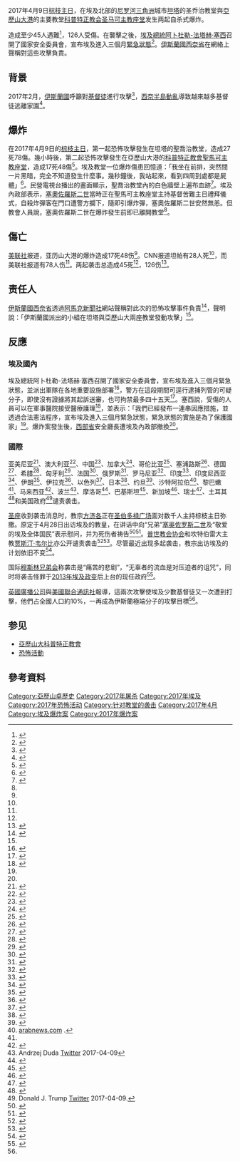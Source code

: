 {{Infobox civilian attack
|title=2017年棕枝主日教堂爆炸
|image=
|caption= 
|landscape=yes
|map={{Location map many|Egypt
| width    = 270
| lat1_deg = 30.78
| lon1_deg = 31.00
| pos1 = bottom
| label1   = 坦塔
| lat2_deg = 31.20
| lon2_deg = 29.91
| pos2 = top
| label2   = 亞歷山大港
}}
|location=[[埃及|埃及]][[坦塔|坦塔]]和[[亞歷山大港|亞歷山大港]]
|target={{link-en|科普特基督徒|Persecution of Copts}}
|coordinates={{coord|30.108059|31.339645}}（坦塔）<br />{{coord|31.198290|29.899403}}（亞歷山大港）
|date=2017年4月9日，棕枝主日
|time=
|timezone=
|type= 定時炸彈、自殺炸彈
|weapons= 炸藥、爆炸背心
|fatalities='''坦塔:''' 28<br/>'''亞歷山大港:''' 17
'''總計: 45'''<ref name="AP killed 43" />
|injuries='''坦塔:''' 78<br/>'''亞歷山大港:''' 48
'''總計:''' '''126'''<ref name="AP killed 43" />
|perpetrators=
|susperp=[[伊斯蘭國西奈省|伊斯蘭國西奈省]]（聲稱）<ref name="Reuters1">{{Cite web|language=en|url=https://apnews.com/88b8fef3a96e433c902a303cd5db928e/Church-bombings-in-Egypt-kill-37,-wound-dozens?utm_campaign=SocialFlow&utm_source=Twitter&utm_medium=AP|title=Church bombings in Egypt kill 37, wound dozens|date=2017-04-09|publisher=[[路透社|路透社]]|access-date=2017-04-09|archive-date=2018-08-21|archive-url=https://web.archive.org/web/20180821115521/https://apnews.com/88b8fef3a96e433c902a303cd5db928e/Church-bombings-in-Egypt-kill-37,-wound-dozens?utm_campaign=SocialFlow&utm_source=Twitter&utm_medium=AP|dead-url=no}}</ref>
|numparts=
}}

2017年4月9日[[棕枝主日|棕枝主日]]，在埃及北部的[[尼罗河三角洲|尼罗河三角洲]]城市[[坦塔|坦塔]]的圣乔治教堂與[[亞歷山大港|亞歷山大港]]的主要教堂[[科普特正教会圣马可主教座堂_(亚历山大港)|科普特正教会圣马可主教座堂]]发生两起自杀式爆炸。

造成至少45人遇難<ref name="CNN 10 April state of emergency">{{cite web|url=http://www.cnn.com/2017/04/10/middleeast/egypt-church-explosion/|title=Egypt Cabinet OKs state of emergency after Palm Sunday church bombings|authors=Joe Sterling, Sarah Sirgany and Ian Lee|work=CNN|date=2017-04-10|accessdate=2017-04-13|archive-date=2018-12-26|archive-url=https://web.archive.org/web/20181226074841/https://www.cnn.com/2017/04/10/middleeast/egypt-church-explosion/|dead-url=no}}</ref>，126人受傷。在襲擊之後，[[埃及總統|埃及總統]][[阿卜杜勒-法塔赫·塞西|阿卜杜勒-法塔赫·塞西]]召開了國家安全委員會，宣布埃及進入三個月[[緊急狀態|緊急狀態]]<ref>{{cite web|url=http://www.aljazeera.com/news/2017/04/egypt-declares-state-emergency-church-bombings-170409192209801.html|title=Egypt declares state of emergency after church bombings|work=Al Jazeera|accessdate=2017-04-13|archive-date=2020-06-14|archive-url=https://web.archive.org/web/20200614103001/https://www.aljazeera.com/news/2017/04/egypt-declares-state-emergency-church-bombings-170409192209801.html|dead-url=no}}</ref>。[[伊斯蘭國西奈省|伊斯蘭國西奈省]]在網絡上聲稱對這些攻擊負責。

== 背景 ==
2017年2月，[[伊斯蘭國|伊斯蘭國]]呼籲對[[基督徒|基督徒]]進行攻擊<ref name=":1">{{cite web |language=en |url=https://www.memri.org/reports/isis-egypt-openly-betting-bigotry-winning-strategy |title=ISIS Egypt Is Openly Betting On Bigotry As A Winning Strategy |last=Fernandez |first=Alberto M. |date=2017-02-22 |number=MEMRI Daily Brief No.120 |website=MEMRI |publisher= |access-date= |quote= |archive-date=2017-10-12 |archive-url=https://web.archive.org/web/20171012035354/https://www.memri.org/reports/isis-egypt-openly-betting-bigotry-winning-strategy |dead-url=no }}</ref>，[[西奈半島動亂|西奈半島動亂]]導致越來越多基督徒逃離家園<ref>{{Cite web|language=en|url=http://english.alarabiya.net/en/News/middle-east/2017/02/25/Copts-flee-Sinai-after-suspected-ISIS-attacks-.html|title=Copts flee Sinai after suspected ISIS attacks|last=|first=|date=2017-04-09|website=|archive-url=https://web.archive.org/web/20180618052602/http://english.alarabiya.net/en/News/middle-east/2017/02/25/Copts-flee-Sinai-after-suspected-ISIS-attacks-.html|archive-date=2018-06-18|dead-url=no|access-date=}}</ref>。

== 爆炸 ==
在2017年4月9日的[[棕枝主日|棕枝主日]]，第一起恐怖攻擊發生在坦塔的聖喬治教堂，造成27死78傷。幾小時後，第二起恐怖攻擊發生在亞歷山大港的[[科普特正教會聖馬可主教座堂_(亞歷山大港)|科普特正教會聖馬可主教座堂]]，造成17死48傷<ref name="chinatimes">{{Cite web|language=zh-Hant|url=http://www.chinatimes.com/realtimenews/20170410000795-260408|title=埃及恐攻44死 進入3個月緊急狀態|date=2017-04-09|publisher=[[中國時報|中國時報]]|accessdate=2017-04-09|archive-date=2019-10-19|archive-url=https://web.archive.org/web/20191019135327/https://www.chinatimes.com/realtimenews/20170410000795-260408|dead-url=no}}</ref>。埃及教堂一位爆炸傷患回憶道：「我坐在前排，突然間一片黑暗，完全不知道發生什麼事。幾秒鐘後，我站起來，看到四周到處都是屍體」<ref name="pts">{{Cite news|language=zh-Hant|url=http://news.pts.org.tw/article/355092|title=埃及教堂爆炸44死百傷 IS宣稱犯案|date=2017-04-10|work=[[公共電視文化事業基金會|公共電視文化事業基金會]]|accessdate=2017-04-11|archive-date=2017-04-16|archive-url=https://web.archive.org/web/20170416164429/http://news.pts.org.tw/article/355092|dead-url=no}}</ref>。民營電視台播出的畫面顯示，聖喬治教堂內的白色牆壁上遍布血跡<ref name="udn">{{Cite news|language=zh-Hant|url=https://udn.com/news/story/5/2393424|title=埃及兩起教堂爆炸案 死亡人數增至共44人|date=2017-04-10|work=[[聯合新聞網|聯合新聞網]]|accessdate=2017-04-11|archive-date=2019-07-27|archive-url=https://web.archive.org/web/20190727192925/https://udn.com/news/story/5/2393424|dead-url=no}}</ref>。埃及內政部表示，[[塞奧佐羅斯二世_(亞歷山大教宗)|塞奧佐羅斯二世]]當時正在聖馬可主教座堂主持基督苦難主日禮拜儀式，自殺炸彈客在門口遭警方攔下，隨即引爆炸彈，塞奧佐羅斯二世安然無恙。但教會人員說，塞奧佐羅斯二世在爆炸發生前即已離開教堂<ref name="udn"/>。

== 傷亡 ==
[[美联社|美联社]]报道，亚历山大港的爆炸造成17死48伤<ref name="AP killed 43"/>。CNN报道坦帕有28人死<ref name="CNN 10 April state of emergency"/>，而美联社报道有78人伤<ref name="AP killed 43"/>。两起袭击总造成45死<ref name="CNN 10 April state of emergency"/>，126伤<ref name="AP killed 43">{{cite web|last=Hendawi|first=Hamza|title=Palm Sunday church bombings in Egypt kill 43, wound dozens|work=AP News|date=2017-04-09|url=https://apnews.com/88b8fef3a96e433c902a303cd5db928e/Palm-Sunday-church-bombings-in-Egypt-kill-43,-wound-dozens|accessdate=2017-04-09|archive-date=2017-04-10|archive-url=https://web.archive.org/web/20170410051154/https://apnews.com/88b8fef3a96e433c902a303cd5db928e/Palm-Sunday-church-bombings-in-Egypt-kill-43,-wound-dozens|dead-url=no}}</ref>。

== 责任人 ==
[[伊斯蘭國西奈省|伊斯蘭國西奈省]]透過[[阿馬克新聞社|阿馬克新聞社]]網站聲稱對此次的恐怖攻擊事件負責<ref>{{Cite news|url=https://www.theguardian.com/world/2017/apr/09/egypt-coptic-church-bombing-death-toll-rises-tanta-cairo|title=Egypt: Isis claims responsibility for Coptic church bombings|last=Press|first=Associated|date=2017-04-09|work=[[衛報|衛報]]|accessdate=2017-04-09|language=en-GB|issn=0261-3077|archive-date=2018-01-20|archive-url=https://web.archive.org/web/20180120132249/https://www.theguardian.com/world/2017/apr/09/egypt-coptic-church-bombing-death-toll-rises-tanta-cairo|dead-url=no}}</ref>，聲明說：「伊斯蘭國派出的小組在坦塔與亞歷山大兩座教堂發動攻擊」<ref name="udn"/>。

== 反應 ==
=== 埃及國內 ===
埃及總統阿卜杜勒-法塔赫·塞西召開了國家安全委員會，宣布埃及進入三個月緊急狀態，並派出軍隊在各地重要設施部署<ref name=":0">{{Cite web|language=de|url=http://www.spiegel.de/politik/ausland/aegypten-tote-bei-zweitem-anschlag-auf-koptische-christen-a-1142569.html|title=Terror in Ägypten: Zweiter Anschlag auf Christen – Präsident Sisi beruft Sicherheitsrat ein – SPIEGEL ONLINE – Politik|last=Germany|first=SPIEGEL ONLINE, Hamburg|website=SPIEGEL ONLINE|access-date=2017-04-09|archive-date=2018-10-13|archive-url=https://web.archive.org/web/20181013131236/http://www.spiegel.de/politik/ausland/aegypten-tote-bei-zweitem-anschlag-auf-koptische-christen-a-1142569.html|dead-url=no}}</ref>，警方在這段期間可逕行逮捕列管的可疑分子，即使沒有證據將其起訴送審，也可拘禁最多四十五天<ref name="udnM">{{Cite news|url=https://money.udn.com/money/story/5599/2395424|title=武裝部隊派兵 埃及進入緊急狀態|date=2017-04-11|work=[[聯合新聞網|聯合財經網]]|accessdate=2017-04-11|archive-url=https://web.archive.org/web/20170411141114/https://money.udn.com/money/story/5599/2395424|archive-date=2017-04-11|dead-url=yes}}</ref>。塞西說，受傷的人員可以在軍事醫院接受醫療護理<ref name="NYT">{{cite news|language=en|url=https://www.nytimes.com/2017/04/09/world/middleeast/explosion-egypt-coptic-christian-church.html|title=ISIS Claims 2 Deadly Explosions at Egyptian Coptic Churches on Palm Sunday|publisher=[[紐約時報|紐約時報]]|date=2017-04-09|accessdate=2017-04-09|archive-date=2020-11-27|archive-url=https://web.archive.org/web/20201127032443/https://www.nytimes.com/2017/04/09/world/middleeast/explosion-egypt-coptic-christian-church.html|dead-url=no}}</ref>，並表示：「我們已經發布一連串因應措施，並透過合法憲法程序，宣布埃及進入三個月緊急狀態，緊急狀態的實施是為了保護國家」<ref name="pts"/>。爆炸案發生後，[[西部省_(埃及)|西部省]]安全廳長遭埃及內政部撤換<ref name="udn"/>。

=== 國際 ===
亚美尼亚<ref>{{cite web|url=https://www.armenpress.am/eng/news/886152/president-sargsyan-extends-condolences-to-president-of-egypt-on-terror-attacks.html|title=President Sargsyan extends condolences to President of Egypt on terror attacks|work=Armenpress|date=2017-04-09|accessdate=2017-04-10|archive-date=2019-07-25|archive-url=https://web.archive.org/web/20190725141251/https://armenpress.am/eng/news/886152/president-sargsyan-extends-condolences-to-president-of-egypt-on-terror-attacks.html|dead-url=no}}</ref>、澳大利亚<ref>{{cite web|url=http://www.skynews.com.au/news/politics/international/2017/04/10/the-government-condemns-egypt-terror-attacks.html|title=The government condemns Egypt terror attacks|work=AAP|publisher=Sky News|date=2017-04-10|accessdate=2017-04-10|archive-date=2017-10-12|archive-url=https://web.archive.org/web/20171012082233/http://www.skynews.com.au/news/politics/international/2017/04/10/the-government-condemns-egypt-terror-attacks.html|dead-url=no}}</ref>、中国<ref>{{cite news|language=zh-Hans|title=就埃及遭遇恐怖爆炸袭击 习近平向埃及总统塞西致慰问电 李克强向埃及总理伊斯梅尔致慰问电|url=http://politics.people.com.cn/n1/2017/0411/c1024-29200713.html|accessdate=2017-04-11|agency=新华社|publisher=人民网|date=2017-04-10|archive-date=2017-04-11|archive-url=https://web.archive.org/web/20170411140556/http://politics.people.com.cn/n1/2017/0411/c1024-29200713.html|dead-url=no}}</ref>、加拿大<ref>{{Cite news|url=http://pm.gc.ca/eng/news/2017/04/09/statement-prime-minister-canada-terrorist-attacks-coptic-christian-churches-egypt|title=Statement by the Prime Minister of Canada on the terrorist attacks on Coptic Christian churches in Egypt|date=2017-04-09|work=Prime Minister of Canada|access-date=2017-04-09|archive-date=2019-07-23|archive-url=https://web.archive.org/web/20190723122212/https://pm.gc.ca/eng/news/2017/04/09/statement-prime-minister-canada-terrorist-attacks-coptic-christian-churches-egypt|dead-url=no}}</ref>、哥伦比亚<ref>{{Cite news|url=http://www.cancilleria.gov.co/newsroom/publiques/comunicado-prensa-ataques-terroristas-ocurridos-9-abril-egipto|title=Comunicado de prensa sobre los ataques terroristas ocurridos el 9 de abril en Egipto|work=Ministry of Foreign Affairs|access-date=2017-04-10|language=es|archive-date=2019-10-14|archive-url=https://web.archive.org/web/20191014030847/https://www.cancilleria.gov.co/newsroom/publiques/comunicado-prensa-ataques-terroristas-ocurridos-9-abril-egipto|dead-url=no}}</ref>、塞浦路斯<ref>{{cite web|url=http://famagusta-gazette.com/cyprus-devastated-by-the-attacks-in-egypt-p39716-69.htm|title=Cyprus 'devastated' by the attacks in Egypt|publisher=Famagusta Gazette|date=2017-04-10|accessdate=2017-04-10|archive-url=https://web.archive.org/web/20170410214918/http://famagusta-gazette.com/cyprus-devastated-by-the-attacks-in-egypt-p39716-69.htm|archive-date=2017-04-10|dead-url=yes}}</ref>、德国<ref>{{Cite news|url=http://www.ln-online.de/Nachrichten/Brennpunkte/Bundesregierung-verurteilt-Anschlag-auf-Kirche-in-Aegypten|title=Bundesregierung verurteilt Anschlag auf Kirche in Ägypten|publisher=Lübecker Nachrichten|access-date=2017-04-09|language=de|archive-date=2017-12-01|archive-url=https://web.archive.org/web/20171201042025/http://www.ln-online.de/Nachrichten/Brennpunkte/Bundesregierung-verurteilt-Anschlag-auf-Kirche-in-Aegypten|dead-url=no}}</ref>、希腊<ref>{{cite web|url=http://greece.greekreporter.com/2017/04/09/greece-condemns-deadly-bomb-attack-in-egypt/|title=Greece Condemns Deadly Bomb Attack in Egypt|work=Greek Reporter|date=2017-04-09|accessdate=2017-04-10|archive-date=2019-10-12|archive-url=https://web.archive.org/web/20191012163528/https://greece.greekreporter.com/2017/04/09/greece-condemns-deadly-bomb-attack-in-egypt/|dead-url=no}}</ref>、匈牙利<ref>{{Cite news|url=http://www.kormany.hu/en/the-prime-minister/news/prime-minister-viktor-orban-offered-his-condolences-on-account-of-victims-of-church-attack-in-egypt|title=Prime Minister Viktor Orbán offered his condolences on account of victims of church attack in Egypt|publisher=Government of Hungary|access-date=2017-04-10|archive-date=2019-10-09|archive-url=https://web.archive.org/web/20191009200107/https://www.kormany.hu/en/the-prime-minister/news/prime-minister-viktor-orban-offered-his-condolences-on-account-of-victims-of-church-attack-in-egypt|dead-url=no}}</ref>、法国<ref>{{Cite news|url=http://english.ahram.org.eg/NewsContent/1/64/262589/Egypt/Politics-/France-condemns-Egypt-church-bombing.aspx|title=France condemns Egypt church bombing|publisher=Ahram Online|access-date=2017-04-09|archive-date=2019-07-25|archive-url=https://web.archive.org/web/20190725085902/http://english.ahram.org.eg/NewsContent/1/64/262589/Egypt/Politics-/France-condemns-Egypt-church-bombing.aspx|dead-url=no}}</ref>、俄罗斯<ref>{{Cite news|language=en|url=http://tass.com/politics/940361|title=Putin offers condolences to Egyptian president after blast in Tanta|publisher=TASS Russian News Agency|access-date=2017-04-09|archive-date=2020-11-11|archive-url=https://web.archive.org/web/20201111231337/https://tass.com/politics/940361|dead-url=no}}</ref>、罗马尼亚<ref>{{Cite news|language=en|url=https://www.agerpres.ro/english/2017/04/09/romania-s-foreign-ministry-condemns-terrorist-attacks-in-egypt-18-29-00|title=Romania's Foreign Ministry condemns terrorist attacks in Egypt|publisher=AGERPRESS|access-date=2017-04-09|archive-date=2019-07-29|archive-url=https://web.archive.org/web/20190729144421/https://www.agerpres.ro/english/2017/04/09/romania-s-foreign-ministry-condemns-terrorist-attacks-in-egypt-18-29-00|dead-url=no}}</ref>、印度<ref>{{cite web|url=http://www.ndtv.com/india-news/pm-narendra-modi-condemns-egypt-church-bombings-1679297|title=PM Narendra Modi Condemns Egypt Church Bombings|work=NDTV|date=2017-04-10|accessdate=2017-04-10|archive-date=2020-11-11|archive-url=https://web.archive.org/web/20201111215719/https://www.ndtv.com/india-news/pm-narendra-modi-condemns-egypt-church-bombings-1679297|dead-url=no}}</ref>、印度尼西亚<ref>{{cite web|url=http://jakartaglobe.id/news/indonesia-condemns-palm-sunday-bomb-attacks-egypt/|title=Indonesia Condemns Palm Sunday Bomb Attacks in Egypt|work=Jakarta Globe|date=2017-04-10|accessdate=2017-04-10|archive-date=2019-10-17|archive-url=https://web.archive.org/web/20191017103854/https://jakartaglobe.id/news/indonesia-condemns-palm-sunday-bomb-attacks-egypt/|dead-url=no}}</ref>、伊朗<ref>{{cite web|url=https://www.tasnimnews.com/en/news/2017/04/10/1375285/iran-condemns-egypt-church-attacks|title=Iran Condemns Egypt Church Attacks|work=Tasnim News Agency|date=2017-04-10|accessdate=2017-04-10|archive-date=2020-01-07|archive-url=https://web.archive.org/web/20200107020401/https://www.tasnimnews.com/en/news/2017/04/10/1375285/iran-condemns-egypt-church-attacks|dead-url=no}}</ref>、伊拉克<ref>{{cite web|url=http://www.globaltimes.cn/content/1041528.shtml|title=Iraq condemns church bomb attacks in Egypt|work=Global Times|date=2017-04-09|accessdate=2017-04-10|archive-date=2018-04-05|archive-url=https://web.archive.org/web/20180405035040/http://www.globaltimes.cn/content/1041528.shtml|dead-url=no}}</ref>、以色列<ref>{{cite web|url=http://www.jpost.com/Breaking-News/Israel-extends-condolences-to-victims-of-deadly-Egypt-church-blast-486585|title=Israel offers condolences for victims of Egypt church attacks|work=The Jerusalem Post|date=2017-04-09|accessdate=2017-04-10|archive-date=2017-12-03|archive-url=https://web.archive.org/web/20171203151449/http://www.jpost.com/Breaking-News/Israel-extends-condolences-to-victims-of-deadly-Egypt-church-blast-486585|dead-url=no}}</ref>、日本<ref>{{cite web|url=http://www.kuna.net.kw/ArticleDetails.aspx?id=2601693&language=en|title=Japan condemns terrorist attacks on Egypt's churches|work=Kuwait News Agency|date=2017-04-10|accessdate=2017-04-10|archive-date=2019-10-09|archive-url=https://web.archive.org/web/20191009112706/https://www.kuna.net.kw/ArticleDetails.aspx?id=2601693&language=en|dead-url=no}}</ref>、约旦<ref name="CCTV Apr 10">{{cite web|url=http://english.cctv.com/2017/04/10/ARTIDKcHSEb7xcMsZml1qJqG170410.shtml|title=Egypt declares 3-month emergency state after deadly church blasts|work=中国中央电视台|date=2017-04-10|accessdate=2017-04-10|archive-date=2019-07-24|archive-url=https://web.archive.org/web/20190724191957/http://english.cctv.com/2017/04/10/ARTIDKcHSEb7xcMsZml1qJqG170410.shtml|dead-url=no}}</ref>、沙特阿拉伯<ref>[http://www.arabnews.com/node/1082006/middle-east arabnews.com] {{Wayback|url=http://www.arabnews.com/node/1082006/middle-east |date=20171012082236 }}.</ref>、黎巴嫩<ref name="CCTV Apr 10"/>、马来西亚<ref>{{cite web|url=http://english.astroawani.com/malaysia-news/pm-najib-condemns-attacks-tanta-and-alexandria-138719|title=PM Najib condemns attacks in Tanta and Alexandria|work=Bernamai|date=2017-04-10|accessdate=2017-04-10|archive-date=2019-07-25|archive-url=https://web.archive.org/web/20190725233214/http://english.astroawani.com/malaysia-news/pm-najib-condemns-attacks-tanta-and-alexandria-138719|dead-url=no}}</ref>、波兰<ref>Andrzej Duda [https://twitter.com/AndrzejDuda/status/851018646457651201 Twitter] {{Wayback|url=https://twitter.com/AndrzejDuda/status/851018646457651201 |date=20200520192010 }} 2017-04-09</ref>、摩洛哥<ref>{{cite web|url=https://www.moroccoworldnews.com/2017/04/213524/morocco-strongly-condemns-terrorist-attacks-churches-egypt/|title=Morocco Strongly Condemns Terrorist Attacks against Churches in Egypt|work=Morocco World News|date=2017-04-09|accessdate=2017-04-10|archive-date=2019-07-27|archive-url=https://web.archive.org/web/20190727134826/https://www.moroccoworldnews.com/2017/04/213524/morocco-strongly-condemns-terrorist-attacks-churches-egypt/|dead-url=no}}</ref>、巴基斯坦<ref>{{cite web|title=Pakistan Strongly Condemns Terrorist Attacks on Coptic Churches in Egypt|url=http://www.radio.gov.pk/10-Apr-2017/pakistan-strongly-condemns-terrorist-attacks-on-coptic-churches-in-egypt|work=Radio Pakistan|accessdate=2017-04-10|deadurl=yes|archiveurl=https://web.archive.org/web/20170411055624/http://www.radio.gov.pk/10-Apr-2017/pakistan-strongly-condemns-terrorist-attacks-on-coptic-churches-in-egypt|archivedate=2017-04-11}}</ref>、新加坡<ref>{{cite web|url=http://www.straitstimes.com/singapore/singapore-strongly-condemns-twin-church-attacks-in-egypt-no-singaporean-affected|title=Singapore strongly condemns twin church attacks in Egypt, no Singaporeans affected|work=The Straits Times|date=2017-04-10|accessdate=2017-04-10|archive-date=2017-12-01|archive-url=https://web.archive.org/web/20171201103858/http://www.straitstimes.com/singapore/singapore-strongly-condemns-twin-church-attacks-in-egypt-no-singaporean-affected|dead-url=no}}</ref>、瑞士<ref>{{cite web|url=https://www.swissinfo.ch/eng/islamic-state_swiss-condemn-attack-on-coptic-christians-in-egypt/43097530|title=Swiss condemn attack on Coptic Christians in Egypt|work=Swissinfo|date=2017-04-09|accessdate=2017-04-10|archive-date=2020-04-29|archive-url=https://web.archive.org/web/20200429043746/https://www.swissinfo.ch/eng/islamic-state_swiss-condemn-attack-on-coptic-christians-in-egypt/43097530|dead-url=no}}</ref>、土耳其<ref>{{cite web|url=http://aa.com.tr/en/turkey/turkey-condemns-egyptian-church-bombing/792842|title=Turkey condemns Egyptian church bombing|work=Anadolu Agency|date=2017-04-09|accessdate=2017-04-10|archive-date=2019-12-11|archive-url=https://web.archive.org/web/20191211002027/https://www.aa.com.tr/en/turkey/turkey-condemns-egyptian-church-bombing/792842|dead-url=no}}</ref>和美国政府<ref>Donald J. Trump [https://twitter.com/realDonaldTrump/status/851092500056072198 Twitter] {{Wayback|url=https://twitter.com/realDonaldTrump/status/851092500056072198 |date=20201112015115 }} 2017-04-09.</ref>谴责袭击。

[[圣座|圣座]]收到袭击消息时，教宗[[方济各|方济各]]正在[[圣伯多禄广场|圣伯多禄广场]]面对数千人主持棕枝主日弥撒。原定于4月28日出访埃及的教皇，在讲话中向“兄弟”[[塞奥佐罗斯二世|塞奥佐罗斯二世]]及“敬爱的埃及全体国民”表示慰问，并为死伤者祷告<ref>{{cite web|url=http://www.euronews.com/2017/04/09/pope-offers-condolences-as-christians-in-egypt-are-attacked|title=Pope offers condolences after Christian bloodshed in Egypt|work=Euronews|date=2017-04-09|accessdate=2017-04-10|archive-date=2020-09-26|archive-url=https://web.archive.org/web/20200926050818/https://www.euronews.com/2017/04/09/pope-offers-condolences-as-christians-in-egypt-are-attacked|dead-url=no}}</ref><ref>{{cite web|url=http://www.catholicherald.co.uk/news/2017/04/09/palm-sunday-pope-decries-suffering-caused-by-terrorism/?utm_content=buffer711f1&utm_medium=social&utm_source=twitter.com&utm_campaign=buffer|title=Palm Sunday: Pope decries suffering caused by terrorism|work=The Catholic Herald|agency=AP|date=2017-04-09|accessdate=2017-04-10|archive-url=https://web.archive.org/web/20170410215337/http://www.catholicherald.co.uk/news/2017/04/09/palm-sunday-pope-decries-suffering-caused-by-terrorism/?utm_content=buffer711f1&utm_medium=social&utm_source=twitter.com&utm_campaign=buffer|archive-date=2017-04-10|dead-url=yes}}</ref>。[[普世教会协会|普世教会协会]]和坎特伯雷大主教[[贾斯汀·韦尔比|贾斯汀·韦尔比]]亦公开谴责袭击<ref>{{cite web|url=http://www.ecumenicalnews.com/article/pope-francis-and-world-council-of-churches-condemn-terror-attacks-on-egyptian-christians/60273.htm|title=Pope Francis and World Council of Churches condemn terror attacks on Egyptian Christians|work=Ecumenical News|date=2017-04-09|accessdate=2017-04-10|author=Kenny, Peter|archive-date=2019-10-16|archive-url=https://web.archive.org/web/20191016042309/https://www.ecumenicalnews.com/article/pope-francis-and-world-council-of-churches-condemn-terror-attacks-on-egyptian-christians/60273.htm|dead-url=no}}</ref><ref>{{Cite news|url=https://www.nytimes.com/2017/04/09/world/middleeast/explosion-egypt-coptic-christian-church.html?_r=0|title=ISIS Claims 2 Deadly Explosions at Egyptian Coptic Churches on Palm Sunday|work=The New York Times|access-date=2017-04-10|archive-date=2020-11-25|archive-url=https://web.archive.org/web/20201125132514/https://www.nytimes.com/2017/04/09/world/middleeast/explosion-egypt-coptic-christian-church.html?_r=0|dead-url=no}}</ref>。尽管最近出现多起袭击，教宗出访埃及的计划依旧不变<ref>{{Cite news|url=http://www.huffingtonpost.com/entry/pope-francis-egypt-christians_us_58ebe8dee4b0df7e2044857e|title=Pope Francis will Visit Egypt as Planned despite Bombings of Christian Churches|last=Blumberg|first=Antonia|date=2017-04-10|work=Huffington Post|access-date=2017-04-11|archive-date=2017-10-12|archive-url=https://web.archive.org/web/20171012082237/https://www.huffingtonpost.com/entry/pope-francis-egypt-christians_us_58ebe8dee4b0df7e2044857e|dead-url=no}}</ref>。

国际[[穆斯林兄弟会|穆斯林兄弟会]]称袭击是“痛苦的悲剧”，“无辜者的流血是对压迫者的诅咒”，同时将袭击怪罪于[[2013年埃及政变|2013年埃及政变]]后上台的现任政府<ref>{{Cite news|url=http://www.ikhwanweb.com/article.php?id=32818|title=Muslim Brotherhood Strongly Denounces Deadly Blasts in Egypt's Tanta, Alexandria Churches|date=2017-04-09|work=Ikhwan Web|access-date=2017-04-13|archive-date=2017-04-11|archive-url=https://web.archive.org/web/20170411055638/http://www.ikhwanweb.com/article.php?id=32818|dead-url=no}}</ref>。

[[英國廣播公司|英國廣播公司]]與[[美联社|美國聯合通訊社]]報導，這兩次攻擊使埃及少數基督徒又一次遭到打擊，他們占全國人口約10%，一再成為伊斯蘭極端分子的攻擊目標<ref name="udn"/>。

== 参见 ==
*[[亞歷山大科普特正教會|亞歷山大科普特正教會]]
*[[恐怖活動|恐怖活動]]

== 參考資料 ==
{{Reflist|2}}

{{ISIL|state=collapsed}}

[[Category:亞歷山卓歷史|Category:亞歷山卓歷史]]
[[Category:2017年屠杀|Category:2017年屠杀]]
[[Category:2017年埃及|Category:2017年埃及]]
[[Category:2017年恐怖活动|Category:2017年恐怖活动]]
[[Category:针对教堂的袭击|Category:针对教堂的袭击]]
[[Category:2017年4月|Category:2017年4月]]
[[Category:埃及爆炸案|Category:埃及爆炸案]]
[[Category:2017年爆炸案|Category:2017年爆炸案]]